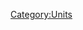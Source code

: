 {{Unit
| name = White Unicorn
| image = N/A
| type = {{TypeLink|type=Champion}}, {{TypeLink|type=Arcane}}
| hp = 600
| dps = 38
| trait = +30% to damage dealt if Black Unicorn is present.
| produced_by = [[White Unicorn Field]]
}}

[[Category:Units]]